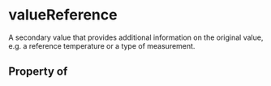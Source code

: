 # valueReference

A secondary value that provides additional information on the original value, e.g. a reference temperature or a type of measurement.

## Property of



